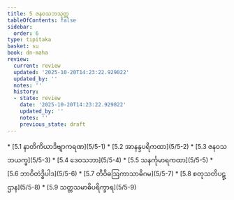 ```yaml
---
title: 5 ဇနဝသဘသုတ္တ
tableOfContents: false
sidebar:
  order: 6
type: tipitaka
basket: su
book: dn-maha
review:
  current: review
  updated: '2025-10-20T14:23:22.929022'
  updated_by: ''
  notes: ''
  history:
  - state: review
    date: '2025-10-20T14:23:22.929022'
    updated_by: ''
    notes: ''
    previous_state: draft
---
```



<DynamicBreadcrumb />


<ReviewStatus review={frontmatter.review} showDetails={true} />

<HypothesisAnnotation frontmatter={frontmatter} />



<TableOfContents book="dn-maha" section="5">
* [5.1 နာတိကိယာဒိဗျာကရဏ](5/5-1)
* [5.2 အာနန္ဒပရိကထာ](5/5-2)
* [5.3 ဇနဝသဘယက္ခ](5/5-3)
* [5.4 ဒေဝသဘာ](5/5-4)
* [5.5 သနင်္ကုမာရကထာ](5/5-5)
* [5.6 ဘာဝိတဲဒ္ဓိပါဒ](5/5-6)
* [5.7 တိဝိဓဩကာသာဓိဂမ](5/5-7)
* [5.8 စတုသတိပဋ္ဌာန](5/5-8)
* [5.9 သတ္တသမာဓိပရိက္ခာရ](5/5-9)
</TableOfContents>